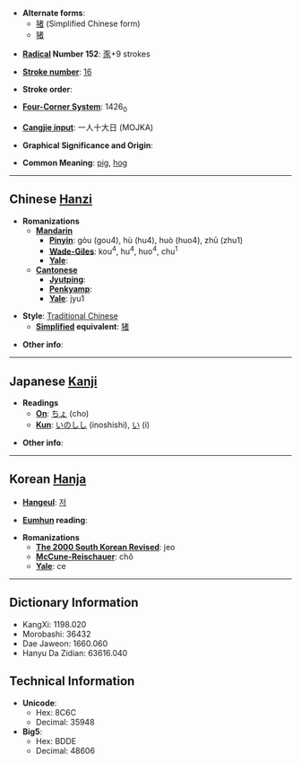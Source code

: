 * '''Alternate forms''':
** [[猪]] (Simplified Chinese form)
** [[猪]] <!-- z-variant? -->

* '''[[Wiktionary:Chinese radical index| Radical]] Number 152''': [[Wiktionary:Chinese radical index 豕|豕]]+9 strokes

* '''[[Wiktionary:Chinese total strokes index|Stroke number]]''': [[Wiktionary:Chinese total strokes index 16|16]]

* '''Stroke order''': 

* '''[[Wiktionary:Chinese four corner index|Four-Corner System]]''': 1426<sub>0</sub>

* '''[[Wiktionary:Chinese Cangjie index|Cangjie input]]''': 一人十大日 (MOJKA)

* '''Graphical Significance and Origin''': 

* '''Common Meaning''': [[pig]], [[hog]]

----

== Chinese [[Hanzi]] ==

* '''Romanizations'''
** '''[[Mandarin]]'''
*** '''[[Pinyin]]''': gòu (gou4), hù (hu4), huò (huo4), zhū (zhu1)
*** '''[[Wade-Giles]]''': kou<sup>4</sup>, hu<sup>4</sup>, huo<sup>4</sup>, chu<sup>1</sup>
*** '''[[Yale]]''': 
** '''[[Cantonese]]'''
*** '''[[Jyutping]]''':
*** '''[[Penkyamp]]''': 
*** '''[[Yale]]''': jyu1

* '''Style''': [[Traditional Chinese]] 
** '''[[Simplified Chinese|Simplified]] equivalent''': [[猪]]

* '''Other info''': 

----

== Japanese [[Kanji]] ==

* '''Readings'''
** '''[[On]]''': [[ちょ]] (cho)
** '''[[Kun]]''': [[いのしし]] (inoshishi), [[い]] (i)

* '''Other info''':  

----

== Korean [[Hanja]] ==

* '''[[Hangeul]]''': [[저]]

* '''[[Eumhun]] reading''': 

* '''Romanizations'''
** '''[[The 2000 South Korean Revised Romanization|The 2000 South Korean Revised]]''': jeo
** '''[[McCune-Reischauer]]''': chŏ
** '''[[Yale]]''': ce

----

== Dictionary Information ==

* KangXi: 1198.020
* Morobashi: 36432
* Dae Jaweon: 1660.060
* Hanyu Da Zidian: 63616.040

== Technical Information ==

* '''Unicode''':
** Hex: 8C6C
** Decimal: 35948
* '''Big5''':
** Hex: BDDE
** Decimal: 48606